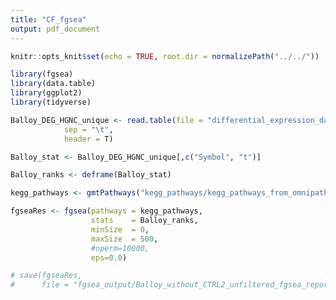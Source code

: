 ```yaml
---
title: "CF_fgsea"
output: pdf_document
---
```


```r
knitr::opts_knit$set(echo = TRUE, root.dir = normalizePath("../../"))
```

```r
library(fgsea)
library(data.table)
library(ggplot2)
library(tidyverse)
```

```r
Balloy_DEG_HGNC_unique <- read.table(file = "differential_expression_data/Balloy_without_CTRL2_DEG_limma_unique_HGNC.txt",
            sep = "\t",
            header = T)

Balloy_stat <- Balloy_DEG_HGNC_unique[,c("Symbol", "t")]

Balloy_ranks <- deframe(Balloy_stat)
```


```r
kegg_pathways <- gmtPathways("kegg_pathways/kegg_pathways_from_omnipathR.gmt")
```

```r
fgseaRes <- fgsea(pathways = kegg_pathways, 
                  stats    = Balloy_ranks,
                  minSize  = 0,
                  maxSize  = 500,
                  #nperm=10000,
                  eps=0.0)

# save(fgseaRes,
#      file = "fgsea_output/Balloy_without_CTRL2_unfiltered_fgsea_report_kegg_pathways.RData")
```